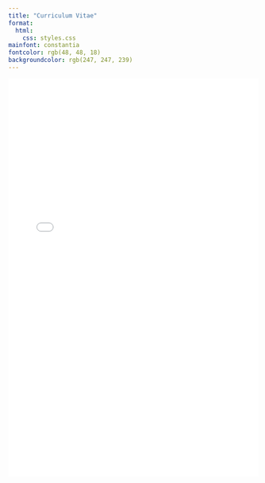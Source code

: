 ```yaml
---
title: "Curriculum Vitae"
format: 
  html: 
    css: styles.css
mainfont: constantia 
fontcolor: rgb(48, 48, 18)
backgroundcolor: rgb(247, 247, 239)
---
```


![](files/cvpdf.pdf){width="100%" height="800"}
